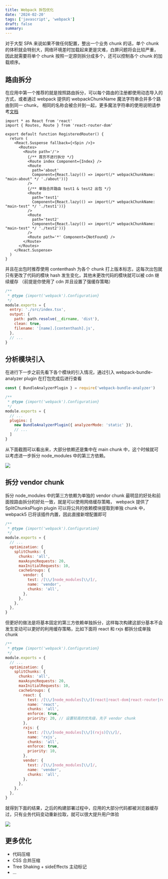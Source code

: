 ```yaml
---
title: Webpack 拆包优化
date: '2024-02-20'
tags: ['javascript', 'webpack']
draft: false
summary: 
---
```


对于大型 SPA 来说如果不做任何配置，整出一个业务 chunk 的话，单个 chunk 的体积就会特别大，网络环境差时加载起来更是灾难，白屏问题将会比较严重，
因此就需要将单个 chunk 按照一定原则拆分成多个，还可以控制各个 chunk 的加载顺序。

## 路由拆分

在应用中第一个推荐的就是按照路由拆分，可以每个路由的注册都使用动态导入的方式，或者通过 webpack 提供的 webpackChunkName 魔法字符串合并多个路由到同一 chunk，
相同的名称会被合并到一起，更多魔法字符串的使用说明请参考[文档](https://webpack.js.org/api/module-methods/#magic-comments)

```tsx
import * as React from 'react'
import { Routes, Route } from 'react-router-dom'

export default function RegisteredRouter() {
  return (
    <React.Suspense fallback={<Spin />}>
      <Routes>
        <Route path='/'>
          {/** 首页不进行拆分 */}
          <Route index Component={Index} />
          <Route
            path='about'
            Component={React.lazy(() => import(/* webpackChunkName: "main-about" */ './about'))}
          />
          {/** 单独合并路由 test1 & test2 出包 */}
          <Route
            path='test1'
            Component={React.lazy(() => import(/* webpackChunkName: "main-test" */ './test1'))}
          />
          <Route
            path='test2'
            Component={React.lazy(() => import(/* webpackChunkName: "main-test" */ './test2'))}
          />
          <Route path='*' Component={NotFound} />
        </Route>
      </Routes>
    </React.Suspense>
  )
}
```

并且在出包时推荐使用 contenthash 为各个 chunk 打上版本标志，这每次出包就只有更改了代码的模块 hash 发生变化，其他未更改代码的模块就可以被 cdn 继续缓存
（前提是你使用了 cdn 并且设置了强缓存策略）

```js:webpack.config.js
/**
 * @type {import('webpack').Configuration}
 */
module.exports = {
  entry: './src/index.tsx',
  output: {
    path: path.resolve(__dirname, 'dist'),
    clean: true,
    filename: '[name].[contenthash].js',
  },
  // ...
}
```

## 分析模块引入

在进行下一步之前先看下各个模块的引入情况，通过引入 webpack-bundle-analyzer plugin 在打包完成后进行查看

```js:webpack.config.js
const { BundleAnalyzerPlugin } = require('webpack-bundle-analyzer')

/**
 * @type {import('webpack').Configuration}
 */
module.exports = {
  // ...
  plugins: [
    new BundleAnalyzerPlugin({ analyzerMode: 'static' }),
    // ...
  ]
}
```

从下面截图可以看出来，大部分依赖还是集中在 main chunk 中，这个时候就可以考虑进一步拆分 node_modules 中的第三方依赖。

<img src="/static/images/mdx/webpack-split-route.png" />

## 拆分 vendor chunk

拆分 node_modules 中的第三方依赖为单独的 vendor chunk 最明显的好处和前面按路由拆分的好处一致，就是可以使用网络缓存策略，
webpack 提供了 SplitChunksPlugin plugin 可以将公共的依赖模块提取到单独 chunk 中，webpack5 已将该插件内置，因此直接新增配置即可

```js:webpack.config.js
/**
 * @type {import('webpack').Configuration}
 */
module.exports = {
  // ...
  optimization: {
    splitChunks: {
      chunks: 'all',
      maxAsyncRequests: 20,
      maxInitialRequests: 10,
      cacheGroups: {
        vendor: {
          test: /[\\/]node_modules[\\/]/,
          name: 'vendor',
          chunks: 'all',
        },
      },
    },
  },
}
```

但更好的做法是将基本固定的第三方依赖单独拆分，这样每次构建这部分基本不会发生变动可以更好的利用缓存策略，比如下面将 react 和 rxjs 都拆分成单独 chunk

```js:webpack.config.js
/**
 * @type {import('webpack').Configuration}
 */
module.exports = {
  // ...
  optimization: {
    splitChunks: {
      chunks: 'all',
      maxAsyncRequests: 20,
      maxInitialRequests: 10,
      cacheGroups: {
        react: {
          test: /[\\/]node_modules[\\/](react|react-dom|react-router|react-router-dom)[\\/]/,
          name: 'react',
          chunks: 'all',
          enforce: true,
          priority: 20, // 设置较高的优先级，先于 vendor chunk
        },
        rxjs: {
          test: /[\\/]node_modules[\\/](rxjs)[\\/]/,
          name: 'rxjs',
          chunks: 'all',
          enforce: true,
          priority: 10,
        },
        vendor: {
          test: /[\\/]node_modules[\\/]/,
          name: 'vendor',
          chunks: 'all',
        },
      },
    },
  },
}
```

就得到下面的结果，之后的构建部署过程中，应用的大部分代码都被浏览器缓存过，只有业务代码变动重新拉取，就可以很大提升用户体验

<img src="/static/images/mdx/webpack-split-route-vendor.png" />

## 更多优化

- 代码压缩
- CSS 合并压缩
- Tree Shaking + sideEffects 主动标记
- ...
